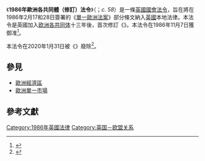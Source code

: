 {{Infobox UK legislation
|short_title = 1986年歐洲各共同體（修訂）法令<br><Small>{{lang|En|European Communities (Amendment) Act 1986}}</small>
|type = 國會法令
|long_title = 本法令旨在修訂1972年歐洲各共同體法令以致「條約」和「共同體條約」的定義包括於1986年2月17和28日在盧森堡和海牙簽署的單一歐洲法案的某些條文及延伸某些與歐洲法院有關連的條文而適用於附連於其的任何法院；及修訂歐洲各共同體議會的提述及批准單一歐洲法案。
|citation = 1986 c. 58
|parliament = 英國國會
|introduced_by = 
|territorial_extent = {{flag|GBR|name=聯合王國}}
|royal_assent = {{startdate|1986|11|7}}
|commencement = 
|repealing_legislation={{tsl|en|European Union (Withdrawal) Act 2018|2018年歐洲聯盟（脫離）法令}}
|amends = {{tsl|en|European Communities Act 1972 (UK)|1972年歐洲各共同體法令}}
|related_legislation=
|original_text=http://www.legislation.gov.uk/ukpga/1986/58/introduction
|status = Repealed
}}

《'''1986年歐洲各共同體（修訂）法令'''》（{{lang-en|''European Communities (Amendment) Act 1986''}}；''c. 58''）是一條[[英国议会|英國國會]][[國會法令|法令]]，旨在將在1986年2月17和28日簽署的《[[單一歐洲法案|單一歐洲法案]]》部分條文納入[[英國|英國]]本地法律。本法令是英國加入[[欧洲各共同体|欧洲各共同体]]十三年後，首次修訂《{{tsl|en|European Communities Act 1972 (UK)|1972年歐洲各共同體法令 (英國)|1972年歐洲各共同體法令}}》。本法令在1986年11月7日獲御准<ref name=":0">{{Cite web|title=European Communities (Amendment) Act 1986|url=https://www.legislation.gov.uk/ukpga/1986/58/contents|accessdate=2020-09-01|language=en-GB|archive-date=2020-11-02|archive-url=https://web.archive.org/web/20201102112430/https://www.legislation.gov.uk/ukpga/1986/58/contents|dead-url=no}}</ref>。

本法令在2020年1月31日被《{{tsl|en|European Union (Withdrawal) Act 2018|2018年歐洲聯盟（脫離）法令}}》廢除<ref>{{Cite web|title=European Union (Withdrawal) Act 2018, Section 1|url=https://www.legislation.gov.uk/ukpga/2018/16/section/1|accessdate=2020-09-01|language=en-GB|archive-date=2020-11-12|archive-url=https://web.archive.org/web/20201112030334/https://www.legislation.gov.uk/ukpga/2018/16/section/1|dead-url=no}}</ref>。

== 參見 ==
* [[歐洲經濟區|歐洲經濟區]]
* [[歐洲單一市場|歐洲單一市場]]

== 參考文獻 ==
{{reflist}}

{{英國脫歐}}

[[Category:1986年英國法律|Category:1986年英國法律]]
[[Category:英国－欧盟关系|Category:英国－欧盟关系]]
